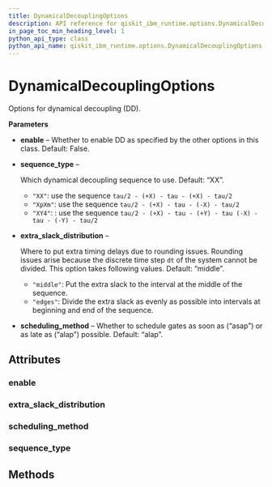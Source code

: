 ```yaml
---
title: DynamicalDecouplingOptions
description: API reference for qiskit_ibm_runtime.options.DynamicalDecouplingOptions
in_page_toc_min_heading_level: 1
python_api_type: class
python_api_name: qiskit_ibm_runtime.options.DynamicalDecouplingOptions
---
```


# DynamicalDecouplingOptions

<Class id="qiskit_ibm_runtime.options.DynamicalDecouplingOptions" isDedicatedPage={true} github="https://github.com/Qiskit/qiskit-ibm-runtime/tree/stable/0.29/qiskit_ibm_runtime/options/dynamical_decoupling_options.py#L20-L50" signature="DynamicalDecouplingOptions(*args, **kwargs)" modifiers="class">
  Options for dynamical decoupling (DD).

  **Parameters**

  *   **enable** – Whether to enable DD as specified by the other options in this class. Default: False.

  *   **sequence\_type** –

      Which dynamical decoupling sequence to use. Default: “XX”.

      *   `"XX"`: use the sequence `tau/2 - (+X) - tau - (+X) - tau/2`
      *   `"XpXm"`: use the sequence `tau/2 - (+X) - tau - (-X) - tau/2`
      *   `"XY4"`: : use the sequence `tau/2 - (+X) - tau - (+Y) - tau (-X) - tau - (-Y) - tau/2`

  *   **extra\_slack\_distribution** –

      Where to put extra timing delays due to rounding issues. Rounding issues arise because the discrete time step `dt` of the system cannot be divided. This option takes following values. Default: “middle”.

      *   `"middle"`: Put the extra slack to the interval at the middle of the sequence.
      *   `"edges"`: Divide the extra slack as evenly as possible into intervals at beginning and end of the sequence.

  *   **scheduling\_method** – Whether to schedule gates as soon as (“asap”) or as late as (“alap”) possible. Default: “alap”.

  ## Attributes

  ### enable

  <Attribute id="qiskit_ibm_runtime.options.DynamicalDecouplingOptions.enable" attributeTypeHint="UnsetType | bool" attributeValue="Unset" />

  ### extra\_slack\_distribution

  <Attribute id="qiskit_ibm_runtime.options.DynamicalDecouplingOptions.extra_slack_distribution" attributeTypeHint="UnsetType | Literal['middle', 'edges']" attributeValue="Unset" />

  ### scheduling\_method

  <Attribute id="qiskit_ibm_runtime.options.DynamicalDecouplingOptions.scheduling_method" attributeTypeHint="UnsetType | Literal['alap', 'asap']" attributeValue="Unset" />

  ### sequence\_type

  <Attribute id="qiskit_ibm_runtime.options.DynamicalDecouplingOptions.sequence_type" attributeTypeHint="UnsetType | Literal['XX', 'XpXm', 'XY4']" attributeValue="Unset" />

  ## Methods
</Class>

